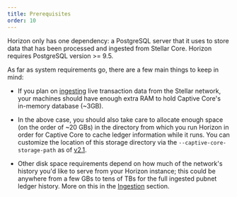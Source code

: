 ```yaml
---
title: Prerequisites
order: 10
---
```


Horizon only has one dependency: a PostgreSQL server that it uses to store data that has been processed and ingested from Stellar Core. Horizon requires PostgreSQL version >= 9.5.

As far as system requirements go, there are a few main things to keep in mind:

- If you plan on [ingesting](./running.mdx#ingesting-transactions) live transaction data from the Stellar network, your machines should have enough extra RAM to hold Captive Core's in-memory database (~3GB).

- In the above case, you should also take care to allocate enough space (on the order of ~20 GBs) in the directory from which you run Horizon in order for Captive Core to cache ledger information while it runs. You can customize the location of this storage directory via the `--captive-core-storage-path` as of [v2.1](https://github.com/stellar/go/releases/tag/horizon-v2.1.0).

- Other disk space requirements depend on how much of the network's history you'd like to serve from your Horizon instance; this could be anywhere from a few GBs to tens of TBs for the full ingested pubnet ledger history. More on this in the [Ingestion](./ingesting.mdx) section.
